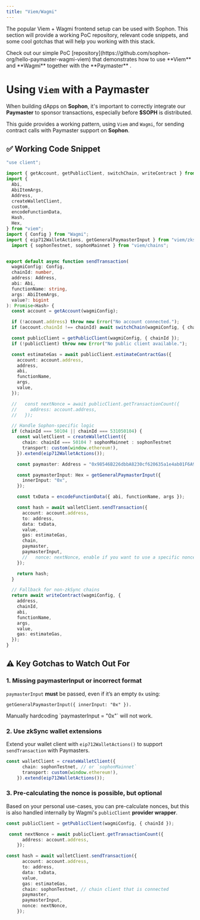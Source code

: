 ```yaml
---
title: "Viem/Wagmi"
---
```


The popular Viem \+ Wagmi frontend setup can be used with Sophon. This section will provide a working PoC repository, relevant code snippets, and some cool gotchas that will help you working with this stack.

<Check>
  Check out our simple PoC [repository](https://github.com/sophon-org/hello-paymaster-wagmi-viem) that demonstrates how to use **Viem** and **Wagmi** together with the **Paymaster** .
</Check>

# Using `Viem` with a Paymaster

When building dApps on **Sophon**, it's important to correctly integrate our **Paymaster** to sponsor transactions, especially before **$SOPH** is distributed.

This guide provides a working pattern, using `Viem` and `Wagmi`, for sending contract calls with Paymaster support on **Sophon**.

## ✅ Working Code Snippet

```ts
"use client";

import { getAccount, getPublicClient, switchChain, writeContract } from "@wagmi/core";
import {
  Abi,
  AbiItemArgs,
  Address,
  createWalletClient,
  custom,
  encodeFunctionData,
  Hash,
  Hex,
} from "viem";
import { Config } from "Wagmi";
import { eip712WalletActions, getGeneralPaymasterInput } from "viem/zksync";
  import { sophonTestnet, sophonMainnet } from "viem/chains";


export default async function sendTransaction(
  wagmiConfig: Config,
  chainId: number,
  address: Address,
  abi: Abi,
  functionName: string,
  args: AbiItemArgs,
  value?: bigint
): Promise<Hash> {
  const account = getAccount(wagmiConfig);

  if (!account.address) throw new Error("No account connected.");
  if (account.chainId !== chainId) await switchChain(wagmiConfig, { chainId });

  const publicClient = getPublicClient(wagmiConfig, { chainId });
  if (!publicClient) throw new Error("No public client available.");

  const estimateGas = await publicClient.estimateContractGas({
    account: account.address,
    address,
    abi,
    functionName,
    args,
    value,
  });

  //   const nextNonce = await publicClient.getTransactionCount({
  //     address: account.address,
  //   });

  // Handle Sophon-specific logic
  if (chainId === 50104 || chainId === 531050104) {
    const walletClient = createWalletClient({
      chain: chainId === 50104 ? sophonMainnet : sophonTestnet
      transport: custom(window.ethereum!),
    }).extend(eip712WalletActions());

    const paymaster: Address = "0x98546B226dbbA8230cf620635a1e4ab01F6A99B2";

    const paymasterInput: Hex = getGeneralPaymasterInput({
      innerInput: "0x",
    });

    const txData = encodeFunctionData({ abi, functionName, args });

    const hash = await walletClient.sendTransaction({
      account: account.address,
      to: address,
      data: txData,
      value,
      gas: estimateGas,
      chain,
      paymaster,
      paymasterInput,
      //   nonce: nextNonce, enable if you want to use a specific nonce
    });

    return hash;
  }

  // Fallback for non-zkSync chains
  return await writeContract(wagmiConfig, {
    address,
    chainId,
    abi,
    functionName,
    args,
    value,
    gas: estimateGas,
  });
}
```

## **⚠️ Key Gotchas to Watch Out For**

### **1. Missing paymasterInput or incorrect format**

`paymasterInput` **must** be passed, even if it’s an empty `0x` using:

```
getGeneralPaymasterInput({ innerInput: "0x" }).
```

<Warning>
  Manually hardcoding `paymasterInput = "0x"` will not work.
</Warning>

### **2. Use zkSync wallet extensions**

Extend your wallet client with `eip712WalletActions()` to support `sendTransaction` with Paymasters.

```typescript
const walletClient = createWalletClient({
      chain: sophonTestnet, // or `sophonMainnet`
      transport: custom(window.ethereum!),
    }).extend(eip712WalletActions());
```

### **3. Pre-calculating the nonce is possible, but optional**

Based on your personal use-cases, you can pre-calculate nonces, but this is also handled internally by Wagmi's `publicClient` **provider wrapper**.

```typescript
const publicClient = getPublicClient(wagmiConfig, { chainId });

 const nextNonce = await publicClient.getTransactionCount({
      address: account.address,
    });

const hash = await walletClient.sendTransaction({
      account: account.address,
      to: address,
      data: txData,
      value,
      gas: estimateGas,
      chain: sophonTestnet, // chain client that is connected
      paymaster,
      paymasterInput,
      nonce: nextNonce,
    });
```